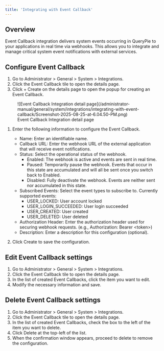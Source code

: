 ```yaml
---
title: 'Integrating with Event Callback'
---
```


## Overview

Event Callback integration delivers system events occurring in QueryPie to your applications in real time via webhooks. This allows you to integrate and manage critical system event notifications with external services.

## Configure Event Callback

1. Go to Administrator > General > System > Integrations.
2. Click the Event Callback tile to open the details page.
3. Click + Create on the details page to open the popup for creating an Event Callback.

<figure data-layout="center" data-align="center">
![Event Callback Integration detail page](/administrator-manual/general/system/integrations/integrating-with-event-callback/Screenshot-2025-08-25-at-6.04.50-PM.png)
<figcaption>
Event Callback Integration detail page
</figcaption>
</figure>

1. Enter the following information to configure the Event Callback.
    * Name: Enter an identifiable name.
    * Callback URL: Enter the webhook URL of the external application that will receive event notifications.
    * Status: Select the operational status of the webhook.
        * Enabled: The webhook is active and events are sent in real time.
        * Paused: Temporarily pause the webhook. Events that occur in this state are accumulated and will all be sent once you switch back to Enabled.
        * Disabled: Fully deactivate the webhook. Events are neither sent nor accumulated in this state.
    * Subscribed Events: Select the event types to subscribe to. Currently supported events:
        * USER_LOCKED: User account locked
        * USER_LOGIN_SUCCEEDED: User login succeeded
        * USER_CREATED: User created
        * USER_DELETED: User deleted
    * Authorization Header: Enter the authorization header used for securing webhook requests. (e.g., Authorization: Bearer &lt;token&gt;)
    * Description: Enter a description for this configuration (optional).<br/>

1. Click Create to save the configuration.

## Edit Event Callback settings

1. Go to Administrator > General > System > Integrations.
2. Click the Event Callback tile to open the details page.
3. In the list of created Event Callbacks, click the item you want to edit.
4. Modify the necessary information and save.

## Delete Event Callback settings

1. Go to Administrator > General > System > Integrations.
2. Click the Event Callback tile to open the details page.
3. In the list of created Event Callbacks, check the box to the left of the item you want to delete.
4. Click Delete at the top-left of the list.
5. When the confirmation window appears, proceed to delete to remove the configuration.
